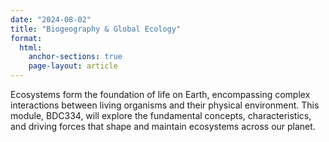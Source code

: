 ```yaml
---
date: "2024-08-02"
title: "Biogeography & Global Ecology"
format:
  html:
    anchor-sections: true
    page-layout: article
---
```


Ecosystems form the foundation of life on Earth, encompassing complex interactions between living organisms and their physical environment. This module, BDC334, will explore the fundamental concepts, characteristics, and driving forces that shape and maintain ecosystems across our planet.

